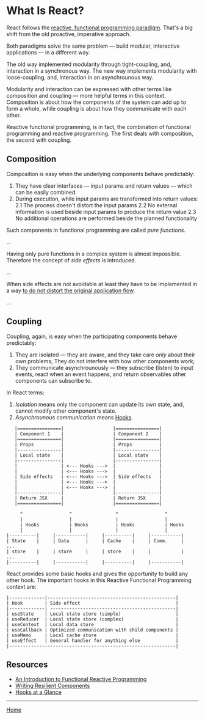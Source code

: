 

<Meta title="What Is React?" component={WhatIsReact} />

# What Is React?

React follows the [reactive, functional programming paradigm](https://blog.danlew.net/2017/07/27/an-introduction-to-functional-reactive-programming/). That's a big shift from the old proactive, imperative approach.

Both paradigms solve the same problem &mdash; build modular, interactive applications &mdash; in a different way.

The old way implemented modularity through tight-coupling, and, interaction in a synchronous way. The new way implements modularity with loose-coupling, and, interaction in an asynchrounous way.

Modularity and interaction can be expressed with other terms like composition and coupling &mdash; more helpful terms in this context. Composition is about how the components of the system can add up to form a whole, while coupling is about how they communicate with each other.

Reactive functional programming, is in fact, the combination of functional programming and reactive programming. The first deals with composition, the second with coupling.

## Composition

Composition is easy when the underlying components behave predictably:

1. They have clear interfaces &mdash; input params and return values &mdash; which can be easily combined.
2. During execution, while input params are transformed into return values:
   2.1 The process doesn't distort the input params
   2.2 No external information is used beside input params to produce the return value
   2.3 No additional operations are performed beside the planned functionality

Such components in functional programming are called _pure functions_.

...

Having only pure functions in a complex system is almost impossible. Therefore the concept of _side effects_ is introduced.

...

When side effects are not avoidable at least they have to be implemented in a way [to do not distort the original application flow](https://overreacted.io/writing-resilient-components/#writing-resilient-components).

...

## Coupling

Coupling, again, is easy when the participating components behave predictably:

1. They are isolated &mdash; they are aware, and they take care _only_ about their own problems; They do not interfere with how other components work;
2. They communicate asynchrounously &mdash; they subscribe (listen) to input events, react when an event happens, and return observables other components can subscribe to.

In React terms:

1. _Isolation_ means only the component can update its own state, and, cannot modify other component's state.
2. _Asynchrounous communication_ means [Hooks](https://reactjs.org/docs/hooks-overview.html).

```
   |================|                  |================|
   | Component 1    |                  | Component 2    |
   |================|                  |================|
   | Props          |                  | Props          |
   |----------------|                  |----------------|
   | Local state    |                  | Local state    |
   |----------------|                  |----------------|
   |                | <--- Hooks --->  |                |
   |                | <--- Hooks --->  |                |
   | Side effects   | <--- Hooks --->  | Side effects   |
   |                | <--- Hooks --->  |                |
   |                | <--- Hooks --->  |                |
   |----------------|                  |----------------|
   | Return JSX     |                  | Return JSX     |
   |================|                  |================|

     ^                 ^                ^                 ^
     |                 |                |                 |
     | Hooks           | Hooks          | Hooks           | Hooks
	 |	               | 	            |	              |
|----------|     |-----------|     |----------|     |-----------|
| State    |     | Data      |     | Cache    |     | Comm.     |    ...
| store    |     | store     |     | store    |     |           |    ...
|----------|     |-----------|     |----------|     |-----------|
```

React provides some basic hooks and gives the opportunity to build any other hook. The important hooks in this Reactive Functional Programming context are:

```
|-------------|-----------------------------------------------|
| Hook        | Side effect                                   |
|-------------| ----------------------------------------------|
| useState    | Local state store (simple)                    |
| useReducer  | Local state store (complex)                   |
| useContext  | Local data store                              |
| useCallback | Optimized communication with child components |
| useMemo     | Local cache store                             |
| useEffect   | General handler for anything else             |
|-------------------------------------------------------------|
```

## Resources

- [An Introduction to Functional Reactive Programming](https://blog.danlew.net/2017/07/27/an-introduction-to-functional-reactive-programming/)
- [Writing Resilient Components](https://overreacted.io/writing-resilient-components/#writing-resilient-components)
- [Hooks at a Glance](https://reactjs.org/docs/hooks-overview.html)

---

[Home](./?path=/docs/home--storybookdocsonly)
